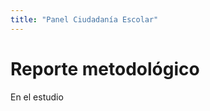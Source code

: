 ```yaml
---
title: "Panel Ciudadanía Escolar"
---
```

# Reporte metodológico {-}
<div align="justify";>
En el estudio  <br>
</div>


<!--stackedit_data:
eyJoaXN0b3J5IjpbMTEwNDg2NzM3OSwtODgyMzE2NTg1LC0xMT
k5NDUyMDk5XX0=
-->